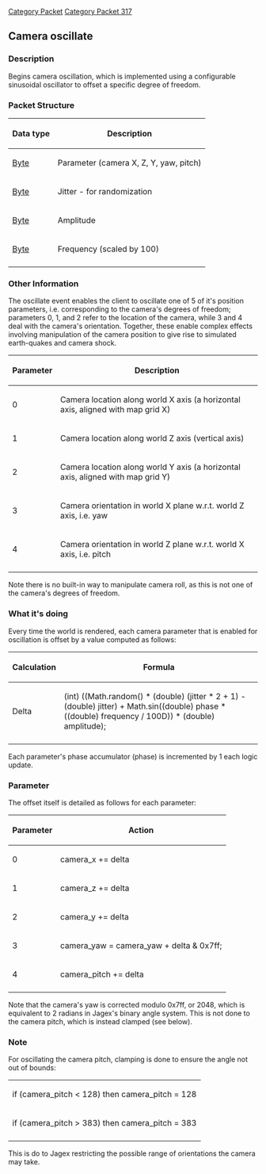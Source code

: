 [[Category Packet]]
[[Category Packet 317]]
{{packet|name=Camera oscillate|description=Begin camera oscillation|opcode=35|type=Fixed|length=4|revision=317}}
== Camera oscillate ==

=== Description ===
Begins camera oscillation, which is implemented using a configurable sinusoidal oscillator to offset a specific degree of freedom.

=== Packet Structure ===

{| border=2
! Data type
! Description
|-
| [[Data Types#Standard data types|Byte]]
| Parameter (camera X, Z, Y, yaw, pitch)
|-
| [[Data Types#Standard data types|Byte]]
| Jitter - for randomization
|-
| [[Data Types#Standard data types|Byte]]
| Amplitude
|-
| [[Data Types#Standard data types|Byte]]
| Frequency (scaled by 100)
|-
|}

=== Other Information ===
The oscillate event enables the client to oscillate one of 5 of it's position parameters, i.e. corresponding to the camera's degrees of freedom; parameters 0, 1, and 2 refer to the location of the camera, while 3 and 4 deal with the camera's orientation. Together, these enable complex effects involving manipulation of the camera position to give rise to simulated earth-quakes and camera shock.
{| border=2
! Parameter
! Description
|-
| 0
| Camera location along world X axis (a horizontal axis, aligned with map grid X)
|-
| 1
| Camera location along world Z axis (vertical axis)
|-
| 2
| Camera location along world Y axis (a horizontal axis, aligned with map grid Y)
|-
| 3
| Camera orientation in world X plane w.r.t. world Z axis, i.e. yaw
|-
| 4
| Camera orientation in world Z plane w.r.t. world X axis, i.e. pitch
|-
|}
Note there is no built-in way to manipulate camera roll, as this is not one of the camera's degrees of freedom.

=== What it's doing ===
Every time the world is rendered, each camera parameter that is enabled for oscillation is offset by a value computed as follows:
{| border=2
! Calculation
! Formula
|-
| Delta
| (int) ((Math.random() * (double) (jitter * 2 + 1) - (double) jitter) + Math.sin((double) phase * ((double) frequency / 100D)) * (double) amplitude);
|-
|}
Each parameter's phase accumulator (phase) is incremented by 1 each logic update.

=== Parameter ===
The offset itself is detailed as follows for each parameter:
{| border=2
! Parameter
! Action
|-
| 0
| camera_x += delta
|-
| 1
| camera_z += delta
|-
| 2
| camera_y += delta
|-
| 3
| camera_yaw = camera_yaw + delta & 0x7ff;
|-
| 4
| camera_pitch += delta
|-
|}
Note that the camera's yaw is corrected modulo 0x7ff, or 2048, which is equivalent to 2{{{pi}}} radians in Jagex's binary angle system.
This is not done to the camera pitch, which is instead clamped (see below).

=== Note ===
For oscillating the camera pitch, clamping is done to ensure the angle not out of bounds:
{| border=2
|-
|if (camera_pitch < 128) then camera_pitch = 128
|-
|if (camera_pitch > 383) then camera_pitch = 383
|-
|}
This is do to Jagex restricting the possible range of orientations the camera may take.